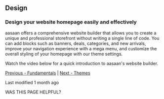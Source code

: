 ## Design

### Design your website homepage easily and effectively

aasaan offers a comprehensive website builder that allows you to create a unique and professional storefront without writing a single line of code. You can add blocks such as banners, deals, categories, and new arrivals, improve your navigation experience with a mega menu, and customize the overall styling of your homepage with our theme settings.

Watch the video below for a quick introduction to aasaan's website builder.

[Previous - Fundamentals](#) | [Next - Themes](#)

Last modified 1 month ago

WAS THIS PAGE HELPFUL?

